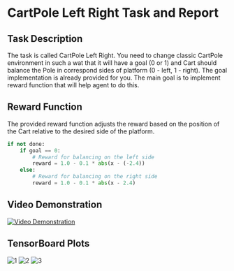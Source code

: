 # CartPole Left Right Task and Report

## Task Description

The task is called CartPole Left Right. You need to change classic CartPole environment in such a wat that it will have a goal (0 or 1) and Cart should balance the Pole in correspond sides of platform (0 - left, 1 - right). The goal implementation is already provided for you. The main goal is to implement reward function that will help agent to do this.

## Reward Function

The provided reward function adjusts the reward based on the position of the Cart relative to the desired side of the platform.

```python
if not done:
    if goal == 0:
        # Reward for balancing on the left side
        reward = 1.0 - 0.1 * abs(x - (-2.4))
    else:
        # Reward for balancing on the right side
        reward = 1.0 - 0.1 * abs(x - 2.4)
```

## Video Demonstration
[![Video Demonstration]](rendered_video.mp4)

## TensorBoard Plots
![1](1.png)
![2](2.png)
![3](3.png)

